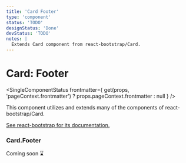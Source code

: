 ```yaml
---
title: 'Card Footer'
type: 'component'
status: 'TODO'
designStatus: 'Done'
devStatus: 'TODO'
notes: |
  Extends Card component from react-bootstrap/Card.
---
```



# Card: Footer

<SingleComponentStatus
  frontmatter={
    get(props, 'pageContext.frontmatter') ? props.pageContext.frontmatter : null
  }
/>

<p>This component utilizes and extends many of the components of react-bootstrap/Card.</p>
<p>
  <a href="https://react-bootstrap.github.io/components/cards/" target="_blank" rel="noopener noreferrer">
    See react-bootstrap for its documentation.
  </a>
</p>

### Card.Footer

Coming soon ⌛️
